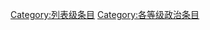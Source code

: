 {{Articles by Quality| topic=政治|project=政治|format=TOC}}
{{Wikipedia category}}
{{emptycat}}
[[Category:列表级条目|Category:列表级条目]]
[[Category:各等级政治条目|Category:各等级政治条目]]